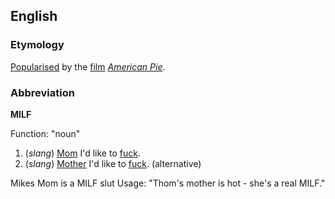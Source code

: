 ==English==
===Etymology===
[[Popularise]]d by the [[film]] ''[[w:American Pie_(movie)|American Pie]]''.

===Abbreviation===
'''MILF'''

Function: "noun"<br>

#(''slang'') [[Mom]] I'd like to [[fuck]].<!--plural or singular?-->
#(''slang'') [[Mother]] I'd like to [[fuck]]. (alternative) 
Mikes Mom is a MILF slut
Usage: "Thom's mother is hot - she's a real MILF."